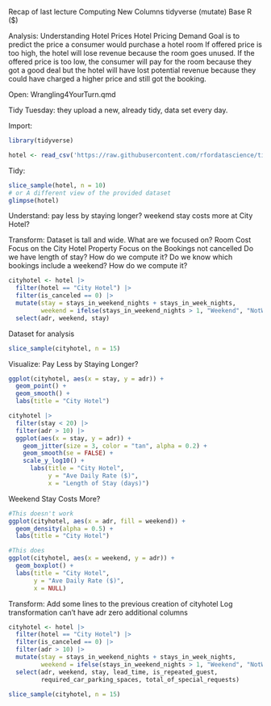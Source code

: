 Recap of last lecture
  Computing New Columns
  tidyverse (mutate)
  Base R ($)

Analysis: Understanding Hotel Prices
Hotel Pricing Demand
Goal is to predict the price a consumer would purchase a hotel room
  If offered price is too high, the hotel will lose revenue because the room goes unused.
  If the offered price is too low, the consumer will pay for the room because they got a good deal but the hotel will have lost potential revenue because they could have charged a higher price and still got the booking.

Open: Wrangling4YourTurn.qmd

Tidy Tuesday: they upload a new, already tidy, data set every day.

Import:
```r
library(tidyverse)

hotel <- read_csv('https://raw.githubusercontent.com/rfordatascience/tidytuesday/master/data/2020/2020-02-11/hotels.csv')
```


Tidy:
```r
slice_sample(hotel, n = 10)
# or A different view of the provided dataset
glimpse(hotel)
```

Understand:
pay less by staying longer?
weekend stay costs more at City Hotel?

Transform:
Dataset is tall and wide. What are we focused on?
  Room Cost
  Focus on the City Hotel Property
  Focus on the Bookings not cancelled
  Do we have length of stay? How do we compute it?
  Do we know which bookings include a weekend? How do we compute it?
```r
cityhotel <- hotel |>
  filter(hotel == "City Hotel") |>
  filter(is_canceled == 0) |>
  mutate(stay = stays_in_weekend_nights + stays_in_week_nights,
         weekend = ifelse(stays_in_weekend_nights > 1, "Weekend", "NotWeekend")) |>
  select(adr, weekend, stay)
```

Dataset for analysis
```r
slice_sample(cityhotel, n = 15)
```

Visualize:
Pay Less by Staying Longer?
```r
ggplot(cityhotel, aes(x = stay, y = adr)) +
  geom_point() +
  geom_smooth() +
  labs(title = "City Hotel")
```
```r
cityhotel |>
  filter(stay < 20) |>
  filter(adr > 10) |>
  ggplot(aes(x = stay, y = adr)) +
    geom_jitter(size = 3, color = "tan", alpha = 0.2) +
    geom_smooth(se = FALSE) +
    scale_y_log10() +  
      labs(title = "City Hotel",
           y = "Ave Daily Rate ($)",
           x = "Length of Stay (days)")
```

Weekend Stay Costs More?
```r
#This doesn't work
ggplot(cityhotel, aes(x = adr, fill = weekend)) +
  geom_density(alpha = 0.5) +
  labs(title = "City Hotel")
```
```r
#This does
ggplot(cityhotel, aes(x = weekend, y = adr)) +
  geom_boxplot() +
  labs(title = "City Hotel",
       y = "Ave Daily Rate ($)",
       x = NULL)
```


Transform:
  Add some lines to the previous creation of cityhotel
  Log transformation can’t have adr zero
  additional columns
```r
cityhotel <- hotel |>
  filter(hotel == "City Hotel") |>
  filter(is_canceled == 0) |>
  filter(adr > 10) |>
  mutate(stay = stays_in_weekend_nights + stays_in_week_nights,
         weekend = ifelse(stays_in_weekend_nights > 1, "Weekend", "NotWeekend")) |>
  select(adr, weekend, stay, lead_time, is_repeated_guest, 
         required_car_parking_spaces, total_of_special_requests)

slice_sample(cityhotel, n = 15)
```



